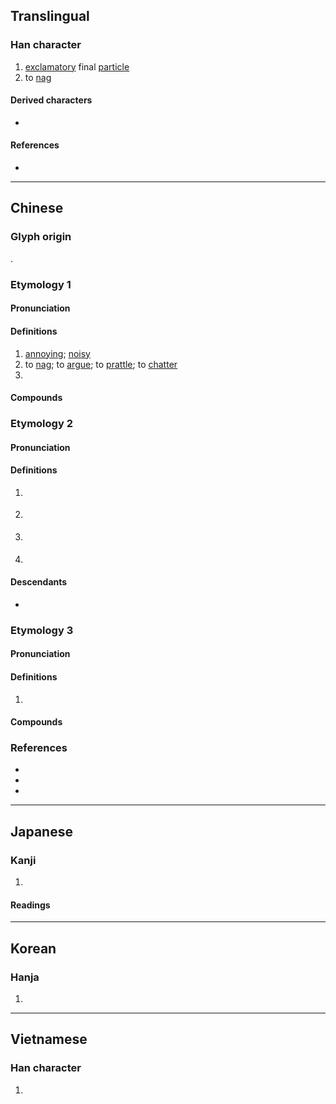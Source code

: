{{also|啰}}
{{character info}}
==Translingual==

===Han character===
{{Han char|rn=30|rad=口|as=19|sn=22|four=66014|canj=RWLG|ids=⿰口羅}}

# [[exclamatory]] final [[particle]]
# to [[nag]]

====Derived characters====
* {{l|mul|[[𮟩]]}}

====References====
* {{Han ref|kx=0215.120|dkj=04631|dj=0438.120|hdz=10708.040|uh=56C9|ud=22217|bh=C56F|bd=50543}}

----

==Chinese==

===Glyph origin===
{{Han etym}}
{{Han compound|口|羅|c1=s|c2=p|t1=mouth|ls=psc}}.

===Etymology 1===
{{zh-forms|s=啰|alt=罗-former simp. (1964–86)}}

====Pronunciation====
{{zh-pron
|m=luō,luó,luo
|c=lo4,lo1,lo3
|h=pfs=lô
|mn=qz,tw:lo/twv,xm,zz:lô/twv:lō/tw:--looh/tw:--loh
|mn-t=lo5
|x=lo
|mc=y
|oc=y
|cat=a,v,particle
}}

====Definitions====
{{zh-hanzi}}
# [[annoying]]; [[noisy]]
# to [[nag]]; to [[argue]]; to [[prattle]]; to [[chatter]]
# {{n-g|Sentence-final particle expressing affirmation}}

====Compounds====
{{zh-der|哈囉|囉哩囉嗦|和囉|和囉槌|哆囉哆嗦|哩哩囉囉|哩嗹囉嗹|哩囉|哱囉|喝囉|嘍囉|囉唆|囉唕|囉嗦|囉囉唕唕|囉囉嗦嗦|囉囉囌囌|囉囌|小嘍囉}}

===Etymology 2===
{{zh-forms|s=啰|alt=lor}}

====Pronunciation====
{{zh-pron
|c=lo1
|cat=part
}}

====Definitions====
{{zh-hanzi}} {{lb|zh|Cantonese}}

# {{n-g|Normally used with {{zh-l|咪|tr=mai<sup>6</sup>}}; indicates that a [[suggestion]] or [[conclusion]] should be [[obvious]].}}
#: {{zh-x|我 冇 車 咪 返 唔 到 屋企 囉。|'''Of course''' I'm unable to go home without a car.|C}}
# {{n-g|Normally used with {{zh-l|咪|tr=mai<sup>6</sup>}}; connects a [[condition]] to a result or [[suggestion]].}}
#: {{zh-x|你 想 睇戲 咪 買 飛 囉。|If you want to watch a movie, '''then''' buy your tickets.|C}}
# {{n-g|Statement-final particle used to express [[impatience]] or [[vexation]].}}
#: {{zh-x|啲 車 行 得 勁 快 囉。|Those cars are moving so quickly!|C}}
# {{n-g|Statement-final particle used to invite [[agreement]] or [[sympathy]].}}
#: {{zh-x|唉 我 唔 知 點算 好 囉。|Sigh. I don't know what to do.|C}}

====Descendants====
* {{desc|bor=1|en|lor}}

===Etymology 3===
{{zh-forms|s=啰|alt=𦣇}}

====Pronunciation====
{{zh-pron
|c=lo1
|cat=
}}

====Definitions====
{{zh-hanzi}}

# {{lb|zh|Cantonese}} {{n-g|Used in compounds meaning [[buttock]]s.}}

====Compounds====
{{zh-der|囉柚|囉噼}}

===References===
* {{R:yue:Hanzi}}
* {{thcwd|13224}}
* {{cite-journal|author=Kam Cheong Chiu|title=Exploring the Role of Utterance-Final Particle ''lō'' in Turn Allocation in Cantonese Conversation|journal=NACCL|volume=1|issue=29|year=2017|url=https://naccl.osu.edu/sites/default/files/08-CHIU-p.166-186.pdf}}

----

==Japanese==

===Kanji===
{{ja-kanji|grade=|rs=口19}}

# {{rfdef|ja|sort=口19}}

====Readings====
{{ja-readings
|goon=ら
|kanon=ら
|kun=こえ-<こゑ-}}

----

==Korean==

===Hanja===
{{ko-hanja|hangeul=라|rv=ra|mr=ra}}

# {{rfdef|ko|sort=口19}}

----

==Vietnamese==

===Han character===
{{vi-readings|reading=la, ra|rs=口19}}

# {{rfdef|vi|sort=口19}}